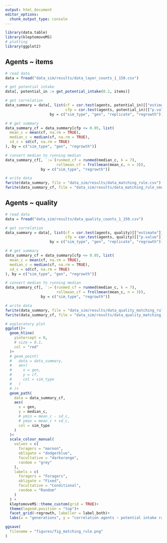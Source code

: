 ```yaml
---
output: html_document
editor_options: 
  chunk_output_type: console
---
```


```r
library(data.table)
library(kleptomoveMS)
# plotting
library(ggplot2)
```

## Agents ~ items

```r
# read data
data = fread("data_sim/results/data_layer_counts_1_150.csv")

# get potential intake
data[, potential_in := get_potential_intake(0.2, items)]

# get correlation
data_summary = data[, list(cf = cor.test(agents, potential_in)[["estimate"]],
                           cfp = cor.test(agents, potential_in)[["p.value"]]),
                    by = c("sim_type", "gen", "replicate", "regrowth")]

# # get summary
data_summary_cf = data_summary[cfp <= 0.05, list(
  mean_c = mean(cf, na.rm = TRUE),
  median_c = median(cf, na.rm = TRUE),
  sd_c = sd(cf, na.rm = TRUE)
), by = c("sim_type", "gen", "regrowth")]

# convert median to running median
data_summary_cf[, `:=`(runmed_cf = runmed(median_c, k = 7),
                       rollmean_cf = frollmean(mean_c, n = 3)),
                by = c("sim_type", "regrowth")]

# write data
fwrite(data_summary, file = "data_sim/results/data_matching_rule.csv")
fwrite(data_summary_cf, file = "data_sim/results/data_matching_rule_smooth.csv")
```

## Agents ~ quality

```r
# read data
data = fread("data_sim/results/data_quality_counts_1_150.csv")

# get correlation
data_summary = data[, list(cf = cor.test(agents, quality)[["estimate"]],
                           cfp = cor.test(agents, quality)[["p.value"]]),
                    by = c("sim_type", "gen", "replicate", "regrowth")]

# # get summary
data_summary_cf = data_summary[cfp <= 0.05, list(
  mean_c = mean(cf, na.rm = TRUE),
  median_c = median(cf, na.rm = TRUE),
  sd_c = sd(cf, na.rm = TRUE)
), by = c("sim_type", "gen", "regrowth")]

# convert median to running median
data_summary_cf[, `:=`(runmed_cf = runmed(median_c, k = 7),
                       rollmean_cf = frollmean(mean_c, n = 3)),
                by = c("sim_type", "regrowth")]

# write data
fwrite(data_summary, file = "data_sim/results/data_quality_matching_rule.csv")
fwrite(data_summary_cf, file = "data_sim/results/data_quality_matching_rule_smooth.csv")
```


```r
# exploratory plot
ggplot()+
  geom_hline(
    yintercept = 0,
    # size = 0.1,
    col = "red"
  )+
  # geom_point(
  #   data = data_summary,
  #   aes(
  #     x = gen,
  #     y = cf,
  #     col = sim_type
  #   )
  # )+
  geom_path(
    data = data_summary_cf,
    aes(
      x = gen,
      y = median_c,
      # ymin = mean_c - sd_c,
      # ymax = mean_c + sd_c,
      col = sim_type
    )
  )+
  scale_colour_manual(
    values = c(
      foragers = "maroon",
      obligate = "dodgerblue",
      facultative = "darkorange",
      random = "grey"
    ),
    labels = c(
      foragers = "Foragers",
      obligate = "Fixed",
      facultative = "Conditional",
      random = "Random"
    )
  ) +
  kleptomoveMS::theme_custom(grid = TRUE)+
  theme(legend.position = "top")+  
  facet_grid(~regrowth, labeller = label_both)+
  labs(x = "generations", y = "correlation agents ~ potential intake rate")
```

```r
ggsave(
  filename = "figures/fig_matching_rule.png"
)
```

